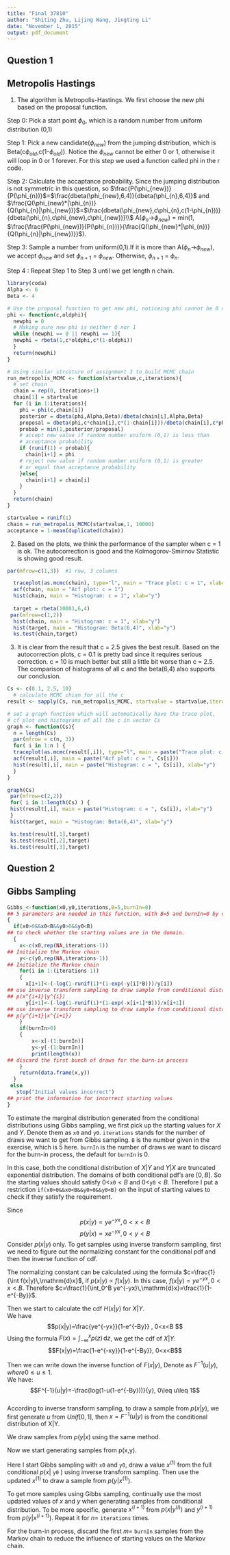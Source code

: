 ```yaml
---
title: "Final 37810"
author: "Shiting Zhu, Lijing Wang, Jingting Li"
date: "November 1, 2015"
output: pdf_document
---
```



## Question 1
## Metropolis Hastings
1. The algorithm is Metropolis-Hastings. We first choose the new phi based on the proposal function.  

Step 0: Pick a start point $\phi_{0}$, which is a random number from uniform distribution (0,1)

Step 1: Pick a new candidate($\phi_{new}$) from the jumping distribution, which is Beta(c$\phi_{old}$,c(1-$\phi_{old}$)). Notice the $\phi_{new}$ cannot be either 0 or 1, otherwise it will loop in 0 or 1 forever. For this step we used a function called phi in the r code.

Step 2: Calculate the accaptance probability. Since the jumping distribution is not symmetric in this question, so 
$\frac{P(\phi_{new})}{P(\phi_{n})}$=$\frac{dbeta(\phi_{new},6,4)}{dbeta(\phi_{n},6,4)}$ and
$\frac{Q(\phi_{new}*|\phi_{n})}{Q(\phi_{n}|\phi_{new})}$=$\frac{dbeta(\phi_{new},c\phi_{n},c(1-\phi_{n}))}{dbeta(\phi_{n},c\phi_{new},c\phi_{new})}\\$
A($\phi_{n}$->$\phi_{new}$) = min(1,  $\frac{\frac{P(\phi_{new})}{P(\phi_{n})}}{\frac{Q(\phi_{new}*|\phi_{n})}{Q(\phi_{n}|\phi_{new})}}$).

Step 3: Sample a number from uniform(0,1).If it is more than A($\phi_{n}$->$\phi_{new}$), we accept $\phi_{new}$ and set $\phi_{n+1}$ = $\phi_{new}$. Otherwise, $\phi_{n+1}$ = $\phi_{n}$.

Step 4 : Repeat Step 1 to Step 3 until we get length n chain.

```r
library(coda)
Alpha <- 6
Beta <- 4

# Use the proposal function to get new phi, noticeing phi cannot be 0 or 1
phi <- function(c,oldphi){
  newphi = 0
  # Making sure new phi is neither 0 nor 1
  while (newphi == 0 || newphi == 1){
  newphi = rbeta(1,c*oldphi,c*(1-oldphi))
  }
  return(newphi)
}

# Using similar strcuture of assignment 3 to build MCMC chain
run_metropolis_MCMC <- function(startvalue,c,iterations){
  # set chain 
  chain = rep(0, iterations+1)
  chain[1] = startvalue
  for (i in 1:iterations){
    phi = phi(c,chain[i])
    posterior = dbeta(phi,Alpha,Beta)/dbeta(chain[i],Alpha,Beta)
    proposal = dbeta(phi,c*chain[i],c*(1-chain[i]))/dbeta(chain[i],c*phi,c*(1-phi))
    probab = min(1,posterior/proposal)
    # accept new value if random number uniform (0,1) is less than
    # acceptance probability
    if (runif(1) < probab){
      chain[i+1] = phi
    # reject new value if random number uniform (0,1) is greater 
    # or equal than acceptance probability
    }else{
      chain[i+1] = chain[i]
    }
  }
  return(chain)
}

startvalue = runif(1)
chain = run_metropolis_MCMC(startvalue,1, 10000)
acceptance = 1-mean(duplicated(chain))
```

2. Based on the plots, we think the performance of the sampler when c = 1 is ok. The autocorrection is good and the Kolmogorov-Smirnov Statistic is showing good result.

```r
par(mfrow=c(1,3))  #1 row, 3 columns

  traceplot(as.mcmc(chain), type="l", main = "Trace plot: c = 1", xlab="Step", ylab="y")
  acf(chain, main = "Acf plot: c = 1")
  hist(chain, main = "Histogram: c = 1", xlab="y")
  
  target = rbeta(10001,6,4)
 par(mfrow=c(1,2))
  hist(chain, main = "Histogram: c = 1", xlab="y")
  hist(target, main = "Histogram: Beta(6,4)", xlab="y")
  ks.test(chain,target)
```

3. It is clear from the result that c = 2.5 gives the best result. Based on the autocorrection plots, c = 0.1 is pretty bad since it requires serious correction. c = 10 is much better but still a little bit worse than c = 2.5. The comparison of histograms of all c and the beta(6,4) also supports our conclusion.

```r
Cs <- c(0.1, 2.5, 10)
  # calculate MCMC chian for all the c
result <- sapply(Cs, run_metropolis_MCMC, startvalue = startvalue,iterations = 10000)

# set a graph function which will automatically have the trace plot,
# cf plot and histograms of all the c in vector Cs
graph <- function(Cs){
  n = length(Cs)
  par(mfrow = c(n, 3))
  for( i in 1:n ) {
  traceplot(as.mcmc(result[,i]), type="l", main = paste("Trace plot: c = ", Cs[i]), xlab="Step", ylab="y")
  acf(result[,i], main = paste("Acf plot: c = ", Cs[i]))
  hist(result[,i], main = paste("Histogram: c = ", Cs[i]), xlab="y")
  }
}

graph(Cs)
 par(mfrow=c(2,2))
 for( i in 1:length(Cs) ) {
 hist(result[,i], main = paste("Histogram: c = ", Cs[i]), xlab="y")
 }
 hist(target, main = "Histogram: Beta(6,4)", xlab="y")

 ks.test(result[,1],target)
 ks.test(result[,2],target)
 ks.test(result[,3],target)
```


## Question 2 
## Gibbs Sampling

```r
Gibbs_<-function(x0,y0,iterations,B=5,burnIn=0)
## 5 parameters are needed in this function, with B=5 and burnIn=0 by default
{
  if(x0>0&&x0<B&&y0>0&&y0<B)
## to check whether the starting values are in the domain.    
  {
    x<-c(x0,rep(NA,iterations-1))
## Initialize the Markov chain    
    y<-c(y0,rep(NA,iterations-1))
## Initialize the Markov chain    
    for(i in 1:(iterations-1))
    {
      x[i+1]<-(-log(1-runif(1)*(1-exp(-y[i]*B)))/y[i])
## use inverse transform sampling to draw sample from conditional distribution 
## p(x^{i+1}|y^{i})   
      y[i+1]<-(-log(1-runif(1)*(1-exp(-x[i+1]*B)))/x[i+1])
## use inverse transform sampling to draw sample from conditional distribution 
## p(y^{i+1}|x^{i+1})     
    }
    if(burnIn>0)
    {
        x<-x[-(1:burnIn)]
        y<-y[-(1:burnIn)]
        print(length(x))
## discard the first bunch of draws for the burn-in process    
    }
    return(data.frame(x,y))
  }
 else
   stop("Initial values incorrect")
## print the information for incorrect starting values  
}
```

To estimate the marginal distribution generated from the conditional distributions using Gibbs sampling, we first pick up the starting values for $X$ and $Y$. Denote them as `x0` and `y0`. `iterations` stands for the number of draws we want to get from Gibbs sampling. `B` is the number given in the exercise, which is 5 here. `burnIn` is the number of draws we want to discard for the burn-in process, the default for `burnIn` is 0.  
  
In this case, both the conditional distribution of $X|Y$ and $Y|X$ are truncated exponential distribution. The domains of both conditional pdf's are $[0,B]$. So the starting values should satisfy $0<$`x0`$<B$ and $0<$`y0`$<B$. Therefore I put a restriction `if(x0>0&&x0<B&&y0>0&&y0<B)` on the input of starting values to check if they satisfy the requirement.  
  

Since $$ p(x|y)\propto ye^{-yx}, 0<x<B  $$ $$p(y|x)\propto xe^{-yx}, 0<y<B$$
Consider $p(x|y)$ only. To get samples using inverse transform sampling, first we need to figure out the normalizing constant for the conditional pdf and then the inverse function of cdf.  
  
The normalizing constant can be calculated using the formula $c=\frac{1}{\int f(x|y)\,\mathrm{d}x}$, if $p(x|y)$ $\propto$ $f(x|y)$. In this case, $f(x|y)=ye^{-yx}, 0<x<B$. Therefore $c=\frac{1}{\int_0^B ye^{-yx}\,\mathrm{d}x}=\frac{1}{1-e^{-By}}$.  

Then we start to calculate the cdf $H(x|y)$ for $X|Y$.   
We have $$p(x|y)=\frac{ye^{-yx}}{1-e^{-By}} , 0<x<B $$ 
Using the formula $F(x)=\int_{-\infty}^x p(z)\,\mathrm{d}z$, we get the cdf of $X|Y$: $$F(x|y)=\frac{1-e^{-xy}}{1-e^{-By}}, 0<x<B$$
  
Then we can write down the inverse function of $F(x|y)$, Denote as $F^{-1}(u|y), where  0\leq u\leq 1$.   
We have: $$F^{-1}(u|y)=-\frac{log(1-u(1-e^{-By}))}{y}, 0\leq u\leq 1$$  
According to inverse transform sampling, to draw a sample from $p(x|y)$, we first generate $u$ from $Unif[0,1]$, then $x=F^{-1}(u|y)$ is from the conditional distribution of X|Y. 
  
We draw samples from $p(y|x)$ using the same method.  
  
  
Now we start generating samples from p(x,y).  
  
Here I start Gibbs sampling with `x0` and `y0`, draw a value $x^{(1)}$ from the full conditional $p(x|$ `y0` $)$ using inverse transform sampling. Then use the updated $x^{(1)}$ to draw a sample from  $p(y|x^{(1)})$.  
  
To get more samples using Gibbs sampling, continually use the most updated values of $x$ and $y$ when generating samples from conditional distribution. To be more specific, generate $x^{(i+1)}$ from $p(x|y^{(i)})$ and $y^{(i+1)}$ from $p(y|x^{(i+1)})$. Repeat it for $n=$ `iterations` times.  
  
For the burn-in process, discard the first $m=$ `burnIn` samples from the Markov chain to reduce the influence of starting values on the Markov chain.  


